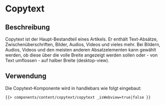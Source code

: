 
<Meta of={CopytextStories} />

# Copytext

## Beschreibung

Copytext ist der Haupt-Bestandteil eines Artikels. Er enthält Text-Absätze, Zwischenüberschriften, Bilder, Audios, Videos und vieles mehr.
Bei Bildern, Audios, Videos und den meisten anderen Absatzelementen kann gewählt werden, ob diese über die volle Breite angezeigt werden sollen oder - von Text umflossen - auf halber Breite (desktop-view).

## Verwendung

Die Copytext-Komponente wird in handlebars wie folgt eingebaut:

```html
{{> components/content/copytext/copytext _isWebview=true|false }}
```

<Canvas withToolbar>
    <Story of={CopytextStories.Default} />
</Canvas>

<ArgTypes story="default" />
